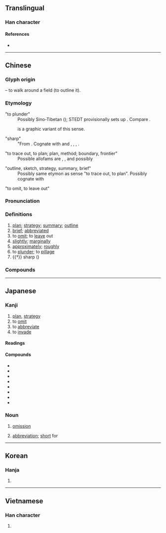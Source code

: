{{also|畧}}
{{character info/new}}
==Translingual==

===Han character===
{{Han char|rn=102|rad=田|as=06|sn=11|four=67064|canj=WHER|ids=⿰田各}}

====References====
* {{Han ref|kx=0762.090|dkj=21839|dj=1172.080|hdz=42541.110|uh=7565|ud=30053|bh=B2A4|bd=45732}}

----

==Chinese==
{{zh-forms|alt=畧}}

===Glyph origin===
{{Han etym}}
{{Han compound|田|t1=field|各|ls=psc|c1=s|c2=p}} – to walk around a field (to outline it).

===Etymology===
;"to plunder"
:Possibly Sino-Tibetan ({{zh-ref|Schuessler, 2007}}); STEDT provisionally sets up {{der|zh|sit-pro|*ʔ-m-(p)rawk}}. Compare {{cog|lus|rawk||to loot, to raid (not to kill)}}.
:{{zh-l|掠}} is a graphic variant of this sense.

;"sharp"
:"From {{der|zh|sit-pro|*(m/b)rak||to cut, tear, maul, lacerate}}. Cognate with {{cog|my|tr=mrak|t=to cut keenly}} and {{m|my|tr=mra|t=sharp}}, {{cog|kac|mya||torn, ragged}}, {{cog|dis|tr=džə '''brau'''|t=to scratch, maul, claw}}, {{cog|duu|pra||to cut (with sharp instruments)}}.

;"to trace out, to plan; plan, method; boundary, frontier"
:Possible allofams are {{och-l|慮}}, {{och-l|慮|outline, sketch}}, and possibly {{och-l|量|to measure (v.), a measure (n.)}}

;"outline, sketch, strategy, summary, brief"
:Possibly same etymon as sense "to trace out, to plan". Possibly cognate with {{och-l|路|road}}

;"to omit, to leave out"
{{rfe|zh}}

===Pronunciation===
{{zh-pron
|m=lüè
|m-s=
|c=loek6
|c-t=
|g=
|h=pfs=lio̍k
|j=
|mb=liŏ̤
|md=liŏk
|mn=qz,tw,xm:lio̍k/twvk,zz:lia̍k/lio̍h
|mn_note=lio̍k/lia̍k - literary; lio̍h - vernacular
|mn-t=liag8/lioh8/liêh8
|mn-t_note=liag8 - literary; lioh8/liêh8 - vernacular (liêh8 - Chaozhou)
|w=5liaq
|x=
|mc=y
|oc=y
|cat=n,a,v,adv
}}

===Definitions===
{{zh-hanzi}}

# [[plan]]; [[strategy]]; [[summary]]; [[outline]]
# [[brief]]; [[abbreviated]]
# to [[omit]]; to [[leave]] out
# [[slightly]]; [[marginally]]
# [[approximately]]; [[roughly]]
# to [[plunder]]; to [[pillage]]
# {{†}} sharp ({{w|Book of Odes|Shi}})

===Compounds===
{{zh-der|七略|三略|中略|事略|伽利略|侵略|侵略主義|儒略曆|六韜三略|兵略|劫略|勇略|卻略|商略|大戰略|大略|奧理略|奧略|安大略湖|宏材大略|封略|將略|崖略|幹略|廟略|建國方略|志略|忽略|戰略|戰略思想|戰略物資|戰略計畫|戰略轟炸|所見略同|才略|攻城略地|文經武略|文韜武略|方技略|方略|智略|核子戰略|概略|權略|略估|略勝一籌|略喻|略圖|略地|略地侵城|略地攻城|略微|略懂|略施小技|略施小計|略施薄懲|略有耳聞|略無參商|略略|略盡情誼|略知一二|略知皮毛|略綽|略見一斑|略誘|略語|略識之無|略賣|略跡原心|略跡原情|略遜一籌|略陳管見|略高一籌|疏謀少略|省略|省略號|策略|節略|節略版|簡略|籌略|粗略|紀略|約略|經略|缺略|脫略|膽略|艾儒略|艾略特|草略|蘇必略湖|虎略龍韜|要略|規略|計略|詳略|諸子略|謀略|豁略大度|豹略|軍事戰略|軍略|較略|輯略|過人才略|遠略|金匱要略|長算遠略|開國方略|闊略|雄才大略|雄材偉略|雄略|霸王略|霸略|韜略|韻略|領略|額我略曆|龍韜虎略}}

{{zh-cat|Elementary}}

----

==Japanese==

===Kanji===
{{ja-kanji|grade=5|rs=田06}}

# [[plan]], [[strategy]]
# to [[omit]]
# to [[abbreviate]]
# to [[invade]]

====Readings====
{{ja-readings
|goon=らく
|kanon=りゃく
|kun=おさ-める, はか-る, はかりごと-
|nanori=
}}

====Compounds====
* {{ja-r|概略|がいりゃく|[[outline]]}}
* {{ja-r|攻略|こうりゃく|[[capture]]}}
* {{ja-r|忽略|こつりゃく|[[neglect]]}}
* {{ja-r|省略|しょうりゃく|[[omission]]}}
* {{ja-r|侵略|しんりゃく|[[invasion]]}}
* {{ja-r|略称|りゃくしょう|[[abbreviation]]}}
* {{ja-r|略%図|りゃく%ず|[[brief]] [[illustration]]}}
* {{ja-r|略%奪|りゃく%だつ|[[rob]]}}

===Noun===
{{ja-noun|りゃく}}

# [[omission]]
#: {{ja-usex|以下'''略'''|いか'''りゃく'''|Same as above.}}
# [[abbreviation]]; [[short]] for
#: {{ja-usex|特%急 は 特%別%急%行 の '''略'''。|とっ%きゅう は とく%べつ%きゅう%こう の '''りゃく'''。|''Tokkyū'' is the '''abbreviation''' of ''tokubetsukyūkō''.}}

----

==Korean==

===Hanja===
{{ko-hanja|hangeul=[[략]]>[[약]]|eumhun=|rv=ryak>yak|mr=ryak>yak|y=lyak>yak}}

# {{defn|lang=ko|sort=田06}}

----

==Vietnamese==

===Han character===
{{vi-hantu|[[lược]]|rs=田06}}

# {{defn|lang=vi|sort=田06}}
